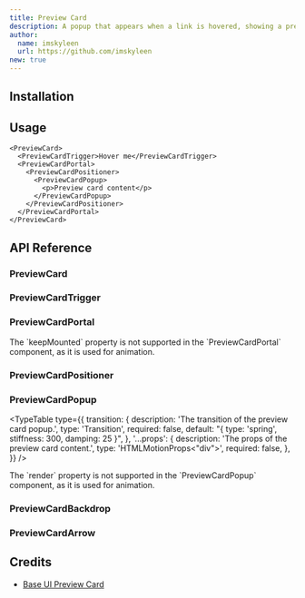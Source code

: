 ```yaml
---
title: Preview Card
description: A popup that appears when a link is hovered, showing a preview for sighted users.
author:
  name: imskyleen
  url: https://github.com/imskyleen
new: true
---
```


<ComponentPreview name="demo-primitives-base-preview-card" />

## Installation

<ComponentInstallation name="primitives-base-preview-card" />

## Usage

```tsx
<PreviewCard>
  <PreviewCardTrigger>Hover me</PreviewCardTrigger>
  <PreviewCardPortal>
    <PreviewCardPositioner>
      <PreviewCardPopup>
        <p>Preview card content</p>
      </PreviewCardPopup>
    </PreviewCardPositioner>
  </PreviewCardPortal>
</PreviewCard>
```

## API Reference

### PreviewCard

<ExternalLink
  href="https://base-ui.com/react/components/preview-card#root"
  text="Base UI API Reference - PreviewCard.Root"
/>

### PreviewCardTrigger

<ExternalLink
  href="https://base-ui.com/react/components/preview-card#trigger"
  text="Base UI API Reference - PreviewCard.Trigger"
/>

### PreviewCardPortal

<ExternalLink
  href="https://base-ui.com/react/components/preview-card#portal"
  text="Base UI API Reference - PreviewCard.Portal"
/>

<Callout type="info">
  The `keepMounted` property is not supported in the `PreviewCardPortal`
  component, as it is used for animation.
</Callout>

### PreviewCardPositioner

<ExternalLink
  href="https://base-ui.com/react/components/preview-card#positioner"
  text="Base UI API Reference - Popover.Positioner"
/>

### PreviewCardPopup

<ExternalLink
  href="https://base-ui.com/react/components/preview-card#popup"
  text="Base UI API Reference - PreviewCard.Popup"
/>

<TypeTable
  type={{
    transition: {
      description: 'The transition of the preview card popup.',
      type: 'Transition',
      required: false,
      default: "{ type: 'spring', stiffness: 300, damping: 25 }",
    },
    '...props': {
      description: 'The props of the preview card content.',
      type: 'HTMLMotionProps<"div">',
      required: false,
    },
  }}
/>

<Callout type="info">
  The `render` property is not supported in the `PreviewCardPopup` component, as
  it is used for animation.
</Callout>

### PreviewCardBackdrop

<ExternalLink
  href="https://base-ui.com/react/components/preview-card#backdrop"
  text="Base UI API Reference - PreviewCard.Backdrop"
/>

### PreviewCardArrow

<ExternalLink
  href="https://base-ui.com/react/components/preview-card#arrow"
  text="Base UI API Reference - PreviewCard.Arrow"
/>

## Credits

- [Base UI Preview Card](https://base-ui.com/react/components/preview-card)
